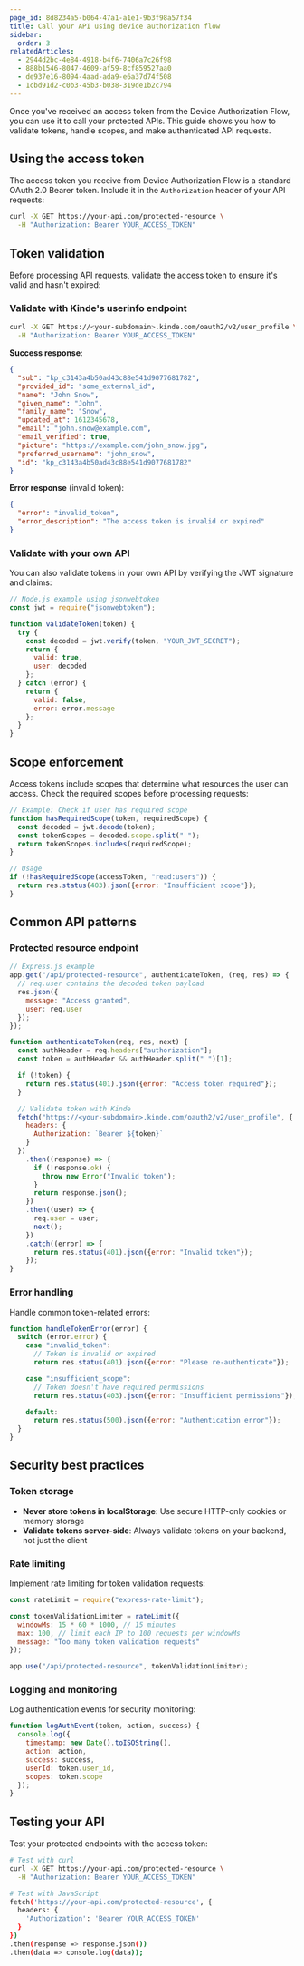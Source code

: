 ```yaml
---
page_id: 8d8234a5-b064-47a1-a1e1-9b3f98a57f34
title: Call your API using device authorization flow
sidebar:
  order: 3
relatedArticles:
  - 2944d2bc-4e84-4918-b4f6-7406a7c26f98
  - 888b1546-8047-4609-af59-8cf859527aa0
  - de937e16-8094-4aad-ada9-e6a37d74f508
  - 1cbd91d2-c0b3-45b3-b038-319de1b2c794
---
```


Once you've received an access token from the Device Authorization Flow, you can use it to call your protected APIs. This guide shows you how to validate tokens, handle scopes, and make authenticated API requests.

## Using the access token

The access token you receive from Device Authorization Flow is a standard OAuth 2.0 Bearer token. Include it in the `Authorization` header of your API requests:

```bash
curl -X GET https://your-api.com/protected-resource \
  -H "Authorization: Bearer YOUR_ACCESS_TOKEN"
```

## Token validation

Before processing API requests, validate the access token to ensure it's valid and hasn't expired:

### Validate with Kinde's userinfo endpoint

```bash
curl -X GET https://<your-subdomain>.kinde.com/oauth2/v2/user_profile \
  -H "Authorization: Bearer YOUR_ACCESS_TOKEN"
```

**Success response**:

```json
{
  "sub": "kp_c3143a4b50ad43c88e541d9077681782",
  "provided_id": "some_external_id",
  "name": "John Snow",
  "given_name": "John",
  "family_name": "Snow",
  "updated_at": 1612345678,
  "email": "john.snow@example.com",
  "email_verified": true,
  "picture": "https://example.com/john_snow.jpg",
  "preferred_username": "john_snow",
  "id": "kp_c3143a4b50ad43c88e541d9077681782"
}
```

**Error response** (invalid token):

```json
{
  "error": "invalid_token",
  "error_description": "The access token is invalid or expired"
}
```

### Validate with your own API

You can also validate tokens in your own API by verifying the JWT signature and claims:

```javascript
// Node.js example using jsonwebtoken
const jwt = require("jsonwebtoken");

function validateToken(token) {
  try {
    const decoded = jwt.verify(token, "YOUR_JWT_SECRET");
    return {
      valid: true,
      user: decoded
    };
  } catch (error) {
    return {
      valid: false,
      error: error.message
    };
  }
}
```

## Scope enforcement

Access tokens include scopes that determine what resources the user can access. Check the required scopes before processing requests:

```javascript
// Example: Check if user has required scope
function hasRequiredScope(token, requiredScope) {
  const decoded = jwt.decode(token);
  const tokenScopes = decoded.scope.split(" ");
  return tokenScopes.includes(requiredScope);
}

// Usage
if (!hasRequiredScope(accessToken, "read:users")) {
  return res.status(403).json({error: "Insufficient scope"});
}
```

## Common API patterns

### Protected resource endpoint

```javascript
// Express.js example
app.get("/api/protected-resource", authenticateToken, (req, res) => {
  // req.user contains the decoded token payload
  res.json({
    message: "Access granted",
    user: req.user
  });
});

function authenticateToken(req, res, next) {
  const authHeader = req.headers["authorization"];
  const token = authHeader && authHeader.split(" ")[1];

  if (!token) {
    return res.status(401).json({error: "Access token required"});
  }

  // Validate token with Kinde
  fetch("https://<your-subdomain>.kinde.com/oauth2/v2/user_profile", {
    headers: {
      Authorization: `Bearer ${token}`
    }
  })
    .then((response) => {
      if (!response.ok) {
        throw new Error("Invalid token");
      }
      return response.json();
    })
    .then((user) => {
      req.user = user;
      next();
    })
    .catch((error) => {
      return res.status(401).json({error: "Invalid token"});
    });
}
```

### Error handling

Handle common token-related errors:

```javascript
function handleTokenError(error) {
  switch (error.error) {
    case "invalid_token":
      // Token is invalid or expired
      return res.status(401).json({error: "Please re-authenticate"});

    case "insufficient_scope":
      // Token doesn't have required permissions
      return res.status(403).json({error: "Insufficient permissions"});

    default:
      return res.status(500).json({error: "Authentication error"});
  }
}
```

## Security best practices

### Token storage

- **Never store tokens in localStorage**: Use secure HTTP-only cookies or memory storage
- **Validate tokens server-side**: Always validate tokens on your backend, not just the client

### Rate limiting

Implement rate limiting for token validation requests:

```javascript
const rateLimit = require("express-rate-limit");

const tokenValidationLimiter = rateLimit({
  windowMs: 15 * 60 * 1000, // 15 minutes
  max: 100, // limit each IP to 100 requests per windowMs
  message: "Too many token validation requests"
});

app.use("/api/protected-resource", tokenValidationLimiter);
```

### Logging and monitoring

Log authentication events for security monitoring:

```javascript
function logAuthEvent(token, action, success) {
  console.log({
    timestamp: new Date().toISOString(),
    action: action,
    success: success,
    userId: token.user_id,
    scopes: token.scope
  });
}
```

## Testing your API

Test your protected endpoints with the access token:

```bash
# Test with curl
curl -X GET https://your-api.com/protected-resource \
  -H "Authorization: Bearer YOUR_ACCESS_TOKEN"

# Test with JavaScript
fetch('https://your-api.com/protected-resource', {
  headers: {
    'Authorization': 'Bearer YOUR_ACCESS_TOKEN'
  }
})
.then(response => response.json())
.then(data => console.log(data));
```
